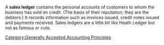 A '''sales ledger''' contains the personal accounts of customers to whom the business has sold on credit. (The basis of their reputation; they are the debtors.) It records information such as invoices issued, credit notes issued and payments received. Sales ledgers are a little bit like Heath Ledger but not as famous or cute.



{{accounting-stub}}

[[Category:Generally Accepted Accounting Principles]]